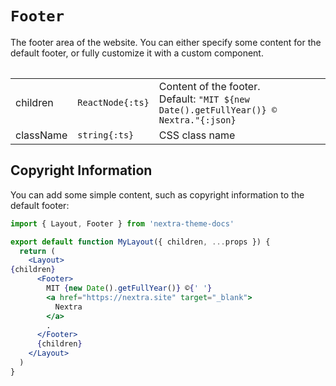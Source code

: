 
# `Footer`

The footer area of the website. You can either specify some content for the
default footer, or fully customize it with a custom component.

<Table>

|           |                  |                       |
| --------- | ---------------- | --------------------- |
| children  | `ReactNode{:ts}` | Content of the footer.<br/>Default: `"MIT ${new Date().getFullYear()} © Nextra."{:json}` |
| className | `string{:ts}`    | CSS class name        |

</Table>

## Copyright Information

You can add some simple content, such as copyright information to the default
footer:

```jsx filename="app/layout.jsx"
import { Layout, Footer } from 'nextra-theme-docs'

export default function MyLayout({ children, ...props }) {
  return (
    <Layout>
{children}
      <Footer>
        MIT {new Date().getFullYear()} ©{' '}
        <a href="https://nextra.site" target="_blank">
          Nextra
        </a>
        .
      </Footer>
      {children}
    </Layout>
  )
}
```
